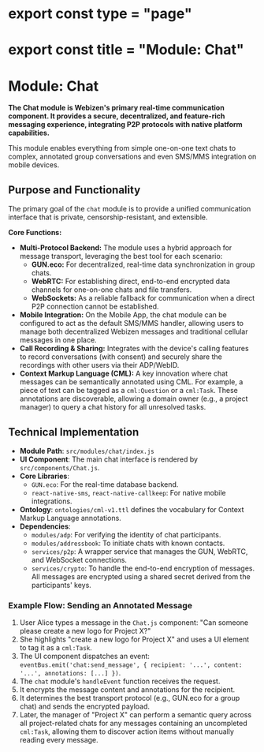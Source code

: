 # export const type = "page"
# export const title = "Module: Chat"
# Module: Chat

**The Chat module is Webizen's primary real-time communication component. It provides a secure, decentralized, and feature-rich messaging experience, integrating P2P protocols with native platform capabilities.**

This module enables everything from simple one-on-one text chats to complex, annotated group conversations and even SMS/MMS integration on mobile devices.

## Purpose and Functionality

The primary goal of the `chat` module is to provide a unified communication interface that is private, censorship-resistant, and extensible.

**Core Functions:**
-   **Multi-Protocol Backend:** The module uses a hybrid approach for message transport, leveraging the best tool for each scenario:
    -   **GUN.eco:** For decentralized, real-time data synchronization in group chats.
    -   **WebRTC:** For establishing direct, end-to-end encrypted data channels for one-on-one chats and file transfers.
    -   **WebSockets:** As a reliable fallback for communication when a direct P2P connection cannot be established.
-   **Mobile Integration:** On the Mobile App, the chat module can be configured to act as the default SMS/MMS handler, allowing users to manage both decentralized Webizen messages and traditional cellular messages in one place.
-   **Call Recording & Sharing:** Integrates with the device's calling features to record conversations (with consent) and securely share the recordings with other users via their ADP/WebID.
-   **Context Markup Language (CML):** A key innovation where chat messages can be semantically annotated using CML. For example, a piece of text can be tagged as a `cml:Question` or a `cml:Task`. These annotations are discoverable, allowing a domain owner (e.g., a project manager) to query a chat history for all unresolved tasks.

## Technical Implementation

-   **Module Path**: `src/modules/chat/index.js`
-   **UI Component**: The main chat interface is rendered by `src/components/Chat.js`.
-   **Core Libraries**:
    -   `GUN.eco`: For the real-time database backend.
    -   `react-native-sms`, `react-native-callkeep`: For native mobile integrations.
-   **Ontology**: `ontologies/cml-v1.ttl` defines the vocabulary for Context Markup Language annotations.
-   **Dependencies**:
    -   `modules/adp`: For verifying the identity of chat participants.
    -   `modules/addressbook`: To initiate chats with known contacts.
    -   `services/p2p`: A wrapper service that manages the GUN, WebRTC, and WebSocket connections.
    -   `services/crypto`: To handle the end-to-end encryption of messages. All messages are encrypted using a shared secret derived from the participants' keys.

### Example Flow: Sending an Annotated Message

1.  User Alice types a message in the `Chat.js` component: "Can someone please create a new logo for Project X?"
2.  She highlights "create a new logo for Project X" and uses a UI element to tag it as a `cml:Task`.
3.  The UI component dispatches an event: `eventBus.emit('chat:send_message', { recipient: '...', content: '...', annotations: [...] })`.
4.  The `chat` module's `handleEvent` function receives the request.
5.  It encrypts the message content and annotations for the recipient.
6.  It determines the best transport protocol (e.g., GUN.eco for a group chat) and sends the encrypted payload.
7.  Later, the manager of "Project X" can perform a semantic query across all project-related chats for any messages containing an uncompleted `cml:Task`, allowing them to discover action items without manually reading every message.
